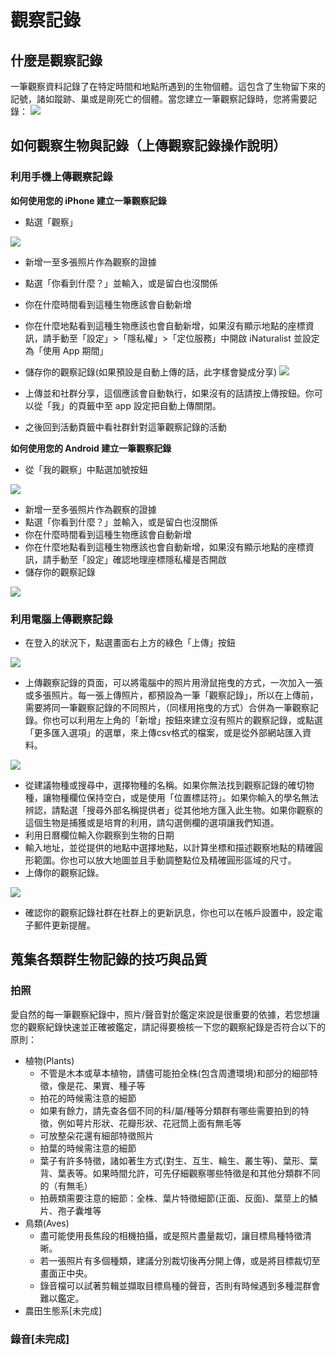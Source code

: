 # 觀察記錄

## 什麼是觀察記錄
一筆觀察資料記錄了在特定時間和地點所遇到的生物個體。這包含了生物留下來的記號，諸如蹤跡、巢或是剛死亡的個體。當您建立一筆觀察記錄時，您將需要記錄：
![](observations_file/fig_7.jpg)

## 如何觀察生物與記錄（上傳觀察記錄操作說明）
### 利用手機上傳觀察記錄
**如何使用您的 iPhone 建立一筆觀察記錄**

* 點選「觀察」

![](observations_file/fig_8.jpg)

* 新增一至多張照片作為觀察的證據
* 點選「你看到什麼？」並輸入，或是留白也沒關係
* 你在什麼時間看到這種生物應該會自動新增
* 你在什麼地點看到這種生物應該也會自動新增，如果沒有顯示地點的座標資訊，請手動至「設定」>「隱私權」>「定位服務」中開啟 iNaturalist 並設定為「使用 App 期間」
* 儲存你的觀察記錄(如果預設是自動上傳的話，此字樣會變成分享)
![](observations_file/fig_9.jpg)

* 上傳並和社群分享，這個應該會自動執行，如果沒有的話請按上傳按鈕。你可以從「我」的頁籤中至 app 設定把自動上傳關閉。
* 之後回到活動頁籤中看社群針對這筆觀察記錄的活動

**如何使用您的 Android 建立一筆觀察記錄**

* 從「我的觀察」中點選加號按鈕

![](observations_file/fig_10.jpg)

* 新增一至多張照片作為觀察的證據
* 點選「你看到什麼？」並輸入，或是留白也沒關係
* 你在什麼時間看到這種生物應該會自動新增
* 你在什麼地點看到這種生物應該也會自動新增，如果沒有顯示地點的座標資訊，請手動至「設定」確認地理座標隱私權是否開啟
* 儲存你的觀察記錄

![](observations_file/fig_11.jpg)

### 利用電腦上傳觀察記錄
* 在登入的狀況下，點選畫面右上方的綠色「上傳」按鈕

![](observations_file/fig_12.jpg)

* 上傳觀察記錄的頁面，可以將電腦中的照片用滑鼠拖曳的方式，一次加入一張或多張照片。每一張上傳照片，都預設為一筆「觀察記錄」，所以在上傳前，需要將同一筆觀察記錄的不同照片，（同樣用拖曳的方式）合併為一筆觀察記錄。你也可以利用左上角的「新增」按鈕來建立沒有照片的觀察記錄，或點選「更多匯入選項」的選單，來上傳csv格式的檔案，或是從外部網站匯入資料。

![](observations_file/fig_13.jpg)

* 從建議物種或搜尋中，選擇物種的名稱。如果你無法找到觀察記錄的確切物種，讓物種欄位保持空白，或是使用「位置標誌符」。如果你輸入的學名無法辨認，請點選「搜尋外部名稱提供者」從其他地方匯入此生物。如果你觀察的這個生物是捕獲或是培育的利用，請勾選側欄的選項讓我們知道。
* 利用日曆欄位輸入你觀察到生物的日期
* 輸入地址，並從提供的地點中選擇地點，以計算坐標和描述觀察地點的精確圓形範圍。你也可以放大地圖並且手動調整點位及精確圓形區域的尺寸。
* 上傳你的觀察記錄。

![](observations_file/fig_14.png)

* 確認你的觀察記錄社群在社群上的更新訊息，你也可以在帳戶設置中，設定電子郵件更新提醒。

## 蒐集各類群生物記錄的技巧與品質
### 拍照
愛自然的每一筆觀察紀錄中，照片/聲音對於鑑定來說是很重要的依據，若您想讓您的觀察紀錄快速並正確被鑑定，請記得要檢核一下您的觀察紀錄是否符合以下的原則：

* 植物(Plants)
  * 不管是木本或草本植物，請儘可能拍全株(包含周遭環境)和部分的細部特徵，像是花、果實、種子等
  * 拍花的時候需注意的細節
  * 如果有餘力，請先查各個不同的科/屬/種等分類群有哪些需要拍到的特徵，例如萼片形狀、花瓣形狀、花冠筒上面有無毛等
  * 可放整朵花還有細部特徵照片
  * 拍葉的時候需注意的細節
  * 葉子有許多特徵，諸如著生方式(對生、互生、輪生、叢生等)、葉形、葉背、葉表等。如果時間允許，可先仔細觀察哪些特徵是和其他分類群不同的（有無毛）
  * 拍蕨類需要注意的細節：全株、葉片特徵細節(正面、反面)、葉莖上的鱗片、孢子囊堆等
* 鳥類(Aves)
  * 盡可能使用長焦段的相機拍攝，或是照片盡量裁切，讓目標鳥種特徵清晰。
  * 若一張照片有多個種類，建議分別裁切後再分開上傳，或是將目標裁切至畫面正中央。
  * 錄音檔可以試著剪輯並擷取目標鳥種的聲音，否則有時候遇到多種混群會難以鑑定。
* 農田生態系[未完成]

### 錄音[未完成]
